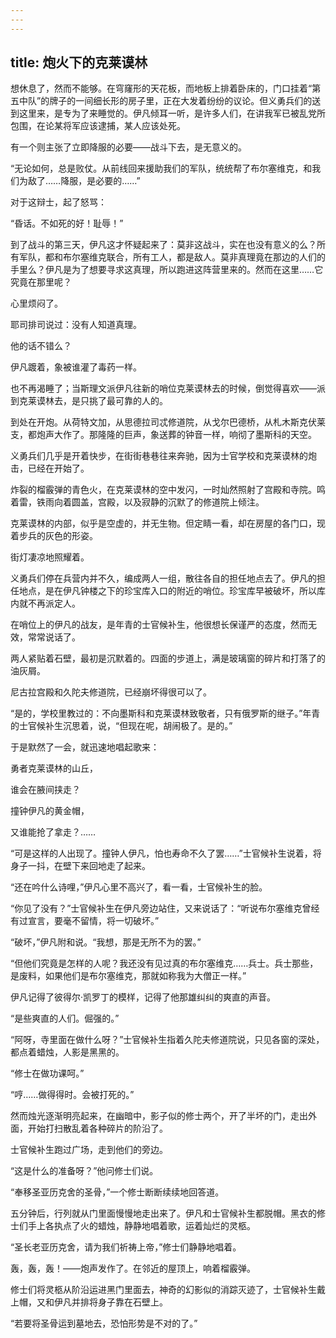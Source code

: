 ```yaml
---
---
---
```

title: 炮火下的克莱谟林
---



想休息了，然而不能够。在穹窿形的天花板，而地板上排着卧床的，门口挂着“第五中队”的牌子的一间细长形的房子里，正在大发着纷纷的议论。但义勇兵们的送到这里来，是专为了来睡觉的。伊凡倾耳一听，是许多人们，在讲我军已被乱党所包围，在论某将军应该逮捕，某人应该处死。

有一个则主张了立即降服的必要——战斗下去，是无意义的。

“无论如何，总是败仗。从前线回来援助我们的军队，统统帮了布尔塞维克，和我们为敌了……降服，是必要的……”

对于这辩士，起了怒骂：

“昏话。不如死的好！耻辱！”

到了战斗的第三天，伊凡这才怀疑起来了：莫非这战斗，实在也没有意义的么？所有军队，都和布尔塞维克联合，所有工人，都是敌人。莫非真理竟在那边的人们的手里么？伊凡是为了想要寻求这真理，所以跑进这阵营里来的。然而在这里……它究竟在那里呢？

心里烦闷了。

耶司排司说过：没有人知道真理。

他的话不错么？

伊凡踱着，象被谁灌了毒药一样。

也不再渴睡了；当斯理文派伊凡往新的哨位克莱谟林去的时候，倒觉得喜欢——派到克莱谟林去，是只挑了最可靠的人的。

到处在开炮。从荷特文加，从思德拉司忒修道院，从戈尔巴德桥，从札木斯克伏莱支，都炮声大作了。那隆隆的巨声，象送葬的钟音一样，响彻了墨斯科的天空。

义勇兵们几乎是开着快步，在街街巷巷往来奔驰，因为士官学校和克莱谟林的炮击，已经在开始了。

炸裂的榴霰弹的青色火，在克莱谟林的空中发闪，一时灿然照射了宫殿和寺院。鸣着雷，铁雨向着圆盖，宫殿，以及寂静的沉默了的修道院上倾注。

克莱谟林的内部，似乎是空虚的，并无生物。但定睛一看，却在房屋的各门口，现着步兵的灰色的形姿。

街灯凄凉地照耀着。

义勇兵们停在兵营内并不久，编成两人一组，散往各自的担任地点去了。伊凡的担任地点，是在伊凡钟楼之下的珍宝库入口的附近的哨位。珍宝库早被破坏，所以库内就不再派定人。

在哨位上的伊凡的战友，是年青的士官候补生，他很想长保谨严的态度，然而无效，常常说话了。

两人紧贴着石壁，最初是沉默着的。四面的步道上，满是玻璃窗的碎片和打落了的油灰屑。

尼古拉宫殿和久陀夫修道院，已经崩坏得很可以了。

“是的，学校里教过的：不向墨斯科和克莱谟林致敬者，只有俄罗斯的继子。”年青的士官候补生沉思着，说，“但现在呢，胡闹极了。是的。”

于是默然了一会，就迅速地唱起歌来：

勇者克莱谟林的山丘，

谁会在腋间挟走？

撞钟伊凡的黄金帽，

又谁能抢了拿走？……

“可是这样的人出现了。撞钟人伊凡，怕也寿命不久了罢……”士官候补生说着，将身子一抖，在壁下来回地走了起来。

“还在吟什么诗哩，”伊凡心里不高兴了，看一看，士官候补生的脸。

“你见了没有？”士官候补生在伊凡旁边站住，又来说话了：“听说布尔塞维克曾经有过宣言，要毫不留情，将一切破坏。”

“破坏，”伊凡附和说。“我想，那是无所不为的罢。”

“但他们究竟是怎样的人呢？我还没有见过真的布尔塞维克……兵士。兵士那些，是废料，如果他们是布尔塞维克，那就如称我为大僧正一样。”

伊凡记得了彼得尔·凯罗丁的模样，记得了他那雄纠纠的爽直的声音。

“是些爽直的人们。倔强的。”

“阿呀，寺里面在做什么呀？”士官候补生指着久陀夫修道院说，只见各窗的深处，都点着蜡烛，人影是黑黑的。

“修士在做功课呵。”

“哼……做得得时。会被打死的。”

然而烛光逐渐明亮起来，在幽暗中，影子似的修士两个，开了半坏的门，走出外面，开始打扫散乱着各种碎片的阶沿了。

士官候补生跑过广场，走到他们的旁边。

“这是什么的准备呀？”他问修士们说。

“奉移圣亚历克舍的圣骨，”一个修士断断续续地回答道。

五分钟后，行列就从门里面慢慢地走出来了。伊凡和士官候补生都脱帽。黑衣的修士们手上各执点了火的蜡烛，静静地唱着歌，运着灿烂的灵柩。

“圣长老亚历克舍，请为我们祈祷上帝，”修士们静静地唱着。

轰，轰，轰！——炮声发作了。在邻近的屋顶上，响着榴霰弹。

修士们将灵柩从阶沿运进黑门里面去，神奇的幻影似的消踪灭迹了，士官候补生戴上帽，又和伊凡并排将身子靠在石壁上。

“若要将圣骨运到墓地去，恐怕形势是不对的了。”